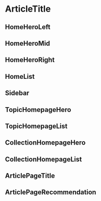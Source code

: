 
<Meta title="Components|ArticleTitle" component={ArticleTitle} />

# ArticleTitle

<Props of={ArticleTitle} />

## HomeHeroLeft

<Preview>
  <Story name="HomeHeroLeft">
    <ArticleTitle {...articleInfo} variation="HomeHeroLeft" />
  </Story>
</Preview>

## HomeHeroMid

<Preview>
  <Story name="HomeHeroMid">
    <ArticleTitle {...articleInfo} variation="HomeHeroMid" />
  </Story>
</Preview>

## HomeHeroRight

<Preview>
  <Story name="HomeHeroRight">
    <ArticleTitle {...articleInfo} variation="HomeHeroRight" />
  </Story>
</Preview>

## HomeList

<Preview>
  <Story name="HomeList">
    <ArticleTitle {...articleInfo} variation="HomeList" />
  </Story>
</Preview>

## Sidebar

<Preview>
  <Story name="Sidebar">
    <ArticleTitle {...articleInfo} variation="Sidebar" />
  </Story>
</Preview>

## TopicHomepageHero

<Preview>
  <Story name="TopicHomepageHero">
    <ArticleTitle {...articleInfo} variation="TopicHomepageHero" />
  </Story>
</Preview>

## TopicHomepageList

<Preview>
  <Story name="TopicHomepageList">
    <ArticleTitle {...articleInfo} variation="TopicHomepageList" />
  </Story>
</Preview>

## CollectionHomepageHero

<Preview>
  <Story name="CollectionHomepageHero">
    <ArticleTitle {...articleInfo} variation="CollectionHomepageHero" />
  </Story>
</Preview>

## CollectionHomepageList

<Preview>
  <Story name="CollectionHomepageList">
    <ArticleTitle {...articleInfo} variation="CollectionHomepageList" />
  </Story>
</Preview>

## ArticlePageTitle

<Preview>
  <Story name="ArticlePageTitle">
    <ArticleTitle {...articleInfo} variation="ArticlePageTitle" />
  </Story>
</Preview>

## ArticlePageRecommendation

<Preview>
  <Story name="ArticlePageRecommendation">
    <ArticleTitle {...articleInfo} variation="ArticlePageRecommendation" />
  </Story>
</Preview>
